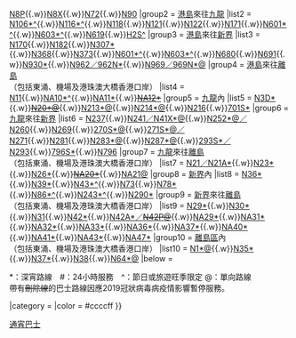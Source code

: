 {{Navbox
|name        = 香港通宵巴士路線列表
|title       = [[香港通宵巴士路線|<span style="color:yellow">香港通宵巴士路線</span>]]列表
|titlestyle  = background: black; color:YELLOW
|bodystyle   = background: #f9f9f9;
|liststyle   = text-align: left;%;
|groupstyle  = background: #ececec; text-align: center; width: 15%;;
|belowstyle  = text-align: center;;
|oddstyle    = background: #f9f9f9;
|evenstyle   = background: #f9f9f9;
|state       = collapsed
|group1      = [[香港島|港島]]島內
|list1       = [[新巴N8線|N8]]{{.w}}[[新巴N8P線|N8P]]{{.w}}[[城巴N8X線|N8X]]{{.w}}[[城巴N72線|N72]]{{.w}}[[城巴N90線|N90]]
|group2      = [[香港島|港島]]來往[[九龍]]
|list2       = [[過海隧道巴士N106線|N106*^]]{{.w}}[[過海隧道巴士N116線|N116*^]]{{.w}}[[過海隧道巴士N118線|N118]]{{.w}}[[過海隧道巴士N121線|N121]]{{.w}}[[過海隧道巴士N122線|N122]]{{.w}}[[過海隧道巴士N171線|N171]]{{.w}}[[過海隧道巴士N601線|N601*^]]{{.w}}[[過海隧道巴士N603線|N603*^]]{{.w}}[[過海隧道巴士N619線|N619]]{{.w}}[[過海隧道巴士H2S線|H2S^]]
|group3      = [[香港島|港島]]來往[[新界]]
|list3       = [[過海隧道巴士N170線|N170]]{{.w}}[[過海隧道巴士N182線|N182]]{{.w}}[[過海隧道巴士N307線|N307*]]{{.w}}[[過海隧道巴士N368線|N368]]{{.w}}[[過海隧道巴士N373線|N373]]{{.w}}[[過海隧道巴士N601線|N601*^]]{{.w}}[[過海隧道巴士N603線|N603*^]]{{.w}}[[過海隧道巴士N680線|N680]]{{.w}}[[過海隧道巴士N691線|N691]]{{.w}}[[過海隧道巴士N930線|N930*]]{{.w}}[[過海隧道巴士N962線|N962／962N*]]{{.w}}[[過海隧道巴士N969線|N969／969N*@]]
|group4      = [[香港島|港島]]來往[[離島區|離島]]<br/>（包括東涌、機場及港珠澳大橋香港口岸）
|list4       = [[城巴N11線|N11]]{{.w}}[[城巴NA10線|NA10*^]]{{.w}}[[城巴NA11線|NA11*]]{{.w}}<s>[[城巴A12線|NA12*]]</s>
|group5      = [[九龍]]內
|list5       = [[九龍巴士N3D線|N3D*]]{{.w}}<s>[[城巴N20線|N20*@]]</s>{{.w}}[[九龍巴士N213線|N213*@]]{{.w}}[[九龍巴士N214線|N214*@]]{{.w}}[[九龍巴士N216線|N216]]{{.w}}[[新巴701S線|701S*]]
|group6      = [[九龍]]來往[[新界]]
|list6       = [[九龍巴士N237線|N237]]{{.w}}[[九龍巴士N241線|N241／N41X*@]]{{.w}}[[九龍巴士N260線|N252*@／N260]]{{.w}}[[九龍巴士N269線|N269]]{{.w}}[[九龍巴士270S線|270S*@]]{{.w}}[[九龍巴士N271線|271S*@／N271]]{{.w}}[[九龍巴士N281線|N281]]{{.w}}[[九龍巴士N283線|N283*@]]{{.w}}[[九龍巴士N287線|N287*@]]{{.w}}[[九龍巴士293S線|293S*／N293]]{{.w}}[[新巴796S線|796S*]]{{.w}}[[新巴N796線|N796]]
|group7      = [[九龍]]來往[[離島區|離島]]<br/>（包括東涌、機場及港珠澳大橋香港口岸）
|list7       = [[城巴N21線|N21／N21A*]]{{.w}}[[城巴N23線|N23*]]{{.w}}[[城巴N26線|N26*]]{{.w}}<s>[[城巴NA20線|NA20*]]</s>{{.w}}[[城巴NA21線|NA21@]]
|group8      = [[新界]]內
|list8       = [[九龍巴士N36線|N36*]]{{.w}}[[九龍巴士N39線|N39*]]{{.w}}[[九龍巴士N43線|N43*^]]{{.w}}[[九龍巴士N73線|N73]]{{.w}}[[九龍巴士78K線|N78*]]{{.w}}[[九龍巴士N86線|N86*^]]{{.w}}[[九龍巴士N243線|N243*^]]{{.w}}[[九龍巴士290X線|N290*]]
|group9      = [[新界]]來往[[離島區|離島]]<br/>（包括東涌、機場及港珠澳大橋香港口岸）
|list9       = [[城巴N29線|N29*]]{{.w}}[[龍運巴士N30線|N30*]]{{.w}}[[龍運巴士N31線|N31]]{{.w}}[[龍運巴士N42線|N42*]]{{.w}}[[龍運巴士N42A線|N42A*／<s>N42P@</s>]]{{.w}}[[城巴NA29線|NA29*]]{{.w}}[[龍運巴士NA31線|NA31*]]{{.w}}[[龍運巴士NA32線|NA32*]]{{.w}}[[龍運巴士NA33線|NA33*]]{{.w}}[[龍運巴士NA36線|NA36*]]{{.w}}[[龍運巴士NA37線|NA37*]]{{.w}}[[龍運巴士NA40線|NA40*]]{{.w}}[[龍運巴士NA41線|NA41*]]{{.w}}[[龍運巴士NA43線|NA43*]]{{.w}}[[龍運巴士NA47線|NA47*]]
|group10     = [[離島區]]內<br/>（包括東涌、機場及港珠澳大橋香港口岸）
|list10      = [[新大嶼山巴士1號線|N1*@]]{{.w}}[[新大嶼山巴士N35線|N35*]]{{.w}}[[新大嶼山巴士N37線|N37*]]{{.w}}[[新大嶼山巴士N38線|N38]]{{.w}}[[龍運巴士N64線|N64*@]]
|below       = <div class="center">*：深宵路線　#：24小時服務　^：節日或旅遊旺季限定  @：單向路線 <br/>帶有<del>刪除線</del>的巴士路線因應2019冠狀病毒病疫情影響暫停服務。</div>
|category    =
|color       = #ccccff
}}
<noinclude>[[Category:香港巴士路線模板|通宵巴士]]
</noinclude>